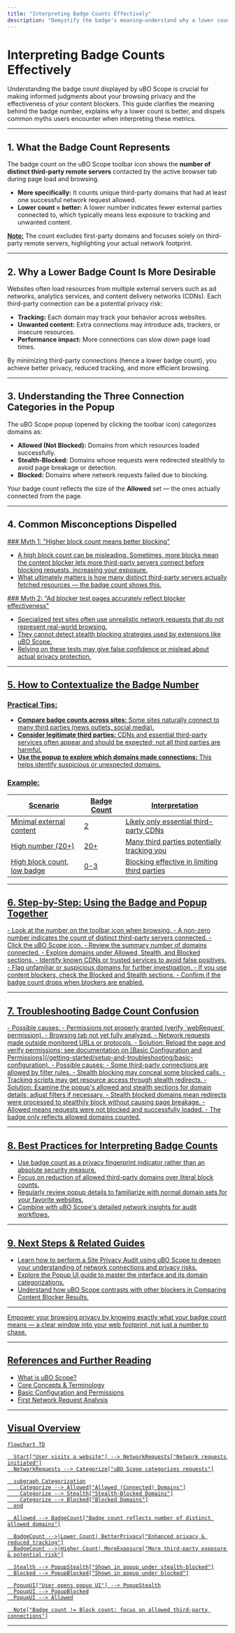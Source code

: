 ```yaml
---
title: "Interpreting Badge Counts Effectively"
description: "Demystify the badge’s meaning—understand why a lower count is more desirable and how to contextualize what the number represents. This guide dispels common misconceptions around block counts versus privacy protection to help you focus on meaningful metrics."
---
```


# Interpreting Badge Counts Effectively

Understanding the badge count displayed by uBO Scope is crucial for making informed judgments about your browsing privacy and the effectiveness of your content blockers. This guide clarifies the meaning behind the badge number, explains why a lower count is better, and dispels common myths users encounter when interpreting these metrics.

---

## 1. What the Badge Count Represents

The badge count on the uBO Scope toolbar icon shows the **number of distinct third-party remote servers** contacted by the active browser tab during page load and browsing.

- **More specifically:** It counts unique third-party domains that had at least one successful network request allowed.
- **Lower count = better:** A lower number indicates fewer external parties connected to, which typically means less exposure to tracking and unwanted content.

<u>**Note:**</u> The count excludes first-party domains and focuses solely on third-party remote servers, highlighting your actual network footprint.

---

## 2. Why a Lower Badge Count Is More Desirable

Websites often load resources from multiple external servers such as ad networks, analytics services, and content delivery networks (CDNs). Each third-party connection can be a potential privacy risk:

- **Tracking:** Each domain may track your behavior across websites.
- **Unwanted content:** Extra connections may introduce ads, trackers, or insecure resources.
- **Performance impact:** More connections can slow down page load times.

By minimizing third-party connections (hence a lower badge count), you achieve better privacy, reduced tracking, and more efficient browsing.

---

## 3. Understanding the Three Connection Categories in the Popup

The uBO Scope popup (opened by clicking the toolbar icon) categorizes domains as:

- **Allowed (Not Blocked):** Domains from which resources loaded successfully.
- **Stealth-Blocked:** Domains whose requests were redirected stealthily to avoid page breakage or detection.
- **Blocked:** Domains where network requests failed due to blocking.

Your badge count reflects the size of the **Allowed** set — the ones actually connected from the page.

---

## 4. Common Misconceptions Dispelled

<u>### Myth 1: "Higher block count means better blocking"

- A high block count can be misleading. Sometimes, more blocks mean the content blocker lets more third-party servers connect before blocking requests, increasing your exposure.
- What ultimately matters is how many distinct third-party servers actually fetched resources — the badge count shows this.

<u>### Myth 2: "Ad blocker test pages accurately reflect blocker effectiveness"

- Specialized test sites often use unrealistic network requests that do not represent real-world browsing.
- They cannot detect stealth blocking strategies used by extensions like uBO Scope.
- Relying on these tests may give false confidence or mislead about actual privacy protection.

---

## 5. How to Contextualize the Badge Number

### Practical Tips:

- **Compare badge counts across sites:** Some sites naturally connect to many third parties (news outlets, social media).
- **Consider legitimate third parties:** CDNs and essential third-party services often appear and should be expected; not all third parties are harmful.
- **Use the popup to explore which domains made connections:** This helps identify suspicious or unexpected domains.

### Example:

| Scenario                  | Badge Count | Interpretation                                |
| ------------------------- | ----------- | --------------------------------------------- |
| Minimal external content  | 2           | Likely only essential third-party CDNs       |
| High number (20+)          | 20+         | Many third parties potentially tracking you  |
| High block count, low badge | 0-3          | Blocking effective in limiting third parties |

---

## 6. Step-by-Step: Using the Badge and Popup Together

<Steps>
<Step title="Observe the Badge Count">
- Look at the number on the toolbar icon when browsing.
- A non-zero number indicates the count of distinct third-party servers connected.
</Step>
<Step title="Open the Popup for Details">
- Click the uBO Scope icon.
- Review the summary number of domains connected.
- Explore domains under Allowed, Stealth, and Blocked sections.
</Step>
<Step title="Interpret Domains">
- Identify known CDNs or trusted services to avoid false positives.
- Flag unfamiliar or suspicious domains for further investigation.
</Step>
<Step title="Evaluate Blocking Effectiveness">
- If you use content blockers, check the Blocked and Stealth sections.
- Confirm if the badge count drops when blockers are enabled.
</Step>
</Steps>

---

## 7. Troubleshooting Badge Count Confusion

<AccordionGroup title="Troubleshooting Badge Count Issues">
<Accordion title="Badge shows zero or no count despite network activity">
- Possible causes:
  - Permissions not properly granted (verify `webRequest` permission).
  - Browsing tab not yet fully analyzed.
  - Network requests made outside monitored URLs or protocols.
- Solution: Reload the page and verify permissions; see documentation on [Basic Configuration and Permissions](/getting-started/setup-and-troubleshooting/basic-configuration).
</Accordion>
<Accordion title="Badge count is unexpectedly high despite blocking">
- Possible causes:
  - Some third-party connections are allowed by filter rules.
  - Stealth blocking may conceal some blocked calls.
  - Tracking scripts may get resource access through stealth redirects.
- Solution: Examine the popup's allowed and stealth sections for domain details; adjust filters if necessary.
</Accordion>
<Accordion title="Confusing about allowed vs stealth-blocked counts">
- Stealth blocked domains mean redirects were processed to stealthily block without causing page breakage.
- Allowed means requests were not blocked and successfully loaded.
- The badge only reflects allowed domains counted.
</Accordion>
</AccordionGroup>

---

## 8. Best Practices for Interpreting Badge Counts

- Use badge count as a privacy fingerprint indicator rather than an absolute security measure.
- Focus on reduction of allowed third-party domains over literal block counts.
- Regularly review popup details to familiarize with normal domain sets for your favorite websites.
- Combine with uBO Scope's detailed network insights for audit workflows.

---

## 9. Next Steps & Related Guides

- Learn how to perform a [Site Privacy Audit using uBO Scope](/guides/practical-use-cases/site-privacy-audit-guide) to deepen your understanding of network connections and privacy risks.
- Explore the [Popup UI guide](/guides/getting-started-journeys/exploring-the-popup-ui) to master the interface and its domain categorizations.
- Understand how uBO Scope contrasts with other blockers in [Comparing Content Blocker Results](/guides/practical-use-cases/comparing-content-blockers).

---

<u>Empower your browsing privacy by knowing exactly what your badge count means — a clear window into your web footprint, not just a number to chase.</u>

---

## References and Further Reading

- [What is uBO Scope?](../overview/introduction-value/what-is-ubo-scope)
- [Core Concepts & Terminology](../overview/core-concepts-system/core-terminology)
- [Basic Configuration and Permissions](../../getting-started/setup-and-troubleshooting/basic-configuration)
- [First Network Request Analysis](../../guides/getting-started-journeys/first-network-request-analysis)

---

## Visual Overview

```mermaid
flowchart TD

  Start["User visits a website"] --> NetworkRequests["Network requests initiated"]
  NetworkRequests --> Categorize["uBO Scope categorizes requests"]

  subgraph Categorization
    Categorize --> Allowed["Allowed (Connected) Domains"]
    Categorize --> Stealth["Stealth-Blocked Domains"]
    Categorize --> Blocked["Blocked Domains"]
  end

  Allowed --> BadgeCount["Badge count reflects number of distinct allowed domains"]

  BadgeCount -->|Lower Count| BetterPrivacy["Enhanced privacy & reduced tracking"]
  BadgeCount -->|Higher Count| MoreExposure["More third-party exposure & potential risk"]

  Stealth --> PopupStealth["Shown in popup under stealth-blocked"]
  Blocked --> PopupBlocked["Shown in popup under blocked"]

  PopupUI["User opens popup UI"] --> PopupStealth
  PopupUI --> PopupBlocked
  PopupUI --> Allowed

  Note["Badge count != Block count: focus on allowed third-party connections"]
```

---